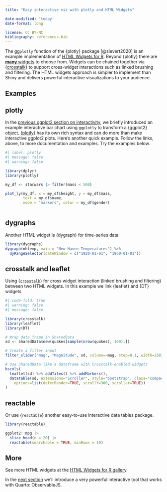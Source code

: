 ```yaml
---
title: "Easy interactive viz with plotly and HTML Widgets"

date-modified: 'today'
date-format: long

license: CC BY-NC
bibliography: references.bib
---
```


The gg`plotly` function of the {plotly} package [@sievert2020] is an example implementation of [HTML Widgets for R](https://www.htmlwidgets.org/). Beyond {plotly} there are [**many** widgets](http://gallery.htmlwidgets.org/) to choose from. Widgets can be chained together via {[crosstalk](https://rstudio.github.io/crosstalk/)} to support cross-widget interactions such as linked brushing and filtering. The HTML widgets approach is simpler to implement than Shiny and delivers powerful interactive visualizations to your audience.

## Examples

## plotly

In the [previous ggplot2 section on interactivity](viz.html#interactive-plots), we briefly introduced an example interactive bar chart using `ggplotly` to transform a {ggplot2} object. {[plotly](https://plotly.com/ggplot2/)} has its own rich syntax and can do more than make interactive ggplot2 plots. Here's another quick example. Follow the links, above, to more documentation and examples. Try the examples below.

```r
#| label: plotly
#| message: false
#| warning: false

library(dplyr)
library(plotly)

my_df <- starwars |> filter(mass < 500) 

plot_ly(my_df, x = my_df$height, y = my_df$mass, 
        text = my_df$name,
        mode = "markers", color = my_df$gender)
  

```

## dygraphs

Another HTML widget is {dygraph} for time-series data

```r
library(dygraphs)
dygraph(nhtemp, main = "New Haven Temperatures") %>% 
  dyRangeSelector(dateWindow = c("1920-01-01", "1960-01-01"))
```

## crosstalk and leaflet

Using {[`crosstalk`](https://rstudio.github.io/crosstalk/)} for cross widget interaction (linked brushing and filtering) between two HTML widgets. In this example we link {leaflet} and {DT} widgets

:::{.column-page}

```r
#| code-fold: true
#| warning: false
#| message: false

library(crosstalk)
library(leaflet)
library(DT)

# Wrap data frame in SharedData
sd <- SharedData$new(quakes[sample(nrow(quakes), 100),])

# Create a filter input
filter_slider("mag", "Magnitude", sd, column=~mag, step=0.1, width=250)

# Use SharedData like a dataframe with Crosstalk-enabled widgets
bscols(
  leaflet(sd) %>% addTiles() %>% addMarkers(),
  datatable(sd, extensions="Scroller", style="bootstrap", class="compact", width="100%",
    options=list(deferRender=TRUE, scrollY=300, scroller=TRUE))
)
```

## reactable

Or use {`reactable`} another easy-to-use interactive data tables package.

```r
library(reactable)

ggplot2::mpg |> 
  slice_head(n = 20) |> 
  reactable(searchable = TRUE, minRows = 10)

```

:::

## More

See more HTML widgets at the [HTML Widgets for R gallery](http://gallery.htmlwidgets.org/).

In the [next section](interactive.html) we'll introduce a very powerful interactive tool that works with Quarto: ObservableJS.
